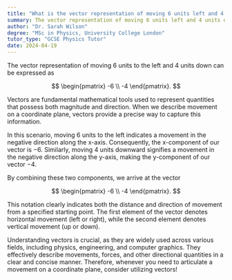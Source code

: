 ```yaml
---
title: "What is the vector representation of moving 6 units left and 4 units down?"
summary: The vector representation of moving 6 units left and 4 units down is $\begin{pmatrix} -6 \\ -4 \end{pmatrix}$.
author: "Dr. Sarah Wilson"
degree: "MSc in Physics, University College London"
tutor_type: "GCSE Physics Tutor"
date: 2024-04-19
---
```


The vector representation of moving 6 units to the left and 4 units down can be expressed as 

$$ 
\begin{pmatrix} -6 \\ -4 \end{pmatrix}. 
$$

Vectors are fundamental mathematical tools used to represent quantities that possess both magnitude and direction. When we describe movement on a coordinate plane, vectors provide a precise way to capture this information.

In this scenario, moving 6 units to the left indicates a movement in the negative direction along the x-axis. Consequently, the x-component of our vector is $-6$. Similarly, moving 4 units downward signifies a movement in the negative direction along the y-axis, making the y-component of our vector $-4$.

By combining these two components, we arrive at the vector 

$$ 
\begin{pmatrix} -6 \\ -4 \end{pmatrix}. 
$$ 

This notation clearly indicates both the distance and direction of movement from a specified starting point. The first element of the vector denotes horizontal movement (left or right), while the second element denotes vertical movement (up or down).

Understanding vectors is crucial, as they are widely used across various fields, including physics, engineering, and computer graphics. They effectively describe movements, forces, and other directional quantities in a clear and concise manner. Therefore, whenever you need to articulate a movement on a coordinate plane, consider utilizing vectors!
    